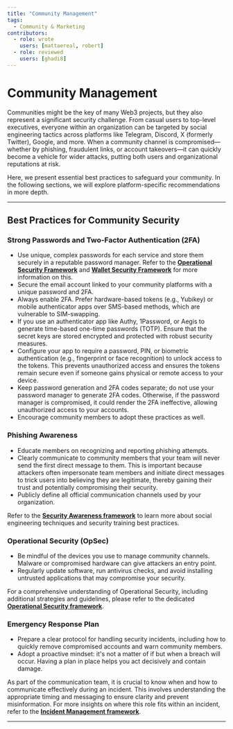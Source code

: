 ```yaml
---
title: "Community Management"
tags:
  - Community & Marketing
contributors:
  - role: wrote
    users: [mattaereal, robert]
  - role: reviewed
    users: [ghadi8]
---
```



<TagProvider>
<TagFilter />

# Community Management

<TagList tags={frontmatter.tags} />
<AttributionList contributors={frontmatter.contributors} />

Communities might be the key of many Web3 projects, but they also represent a significant security challenge. From casual users to top-level executives, everyone within an organization can be targeted by social engineering tactics across platforms like Telegram, Discord, X (formerly Twitter), Google, and more. When a community channel is compromised—whether by phishing, fraudulent links, or account takeovers—it can quickly become a vehicle for wider attacks, putting both users and organizational reputations at risk.

Here, we present essential best practices to safeguard your community. In the following sections, we will explore platform-specific recommendations in more depth.

---

## Best Practices for Community Security

### Strong Passwords and Two-Factor Authentication (2FA)

- Use unique, complex passwords for each service and store them securely in a reputable password manager. Refer to the [**Operational Security Framework**](/opsec/README) and [**Wallet Security Framework**](/wallet-security/README) for more information on this.
- Secure the email account linked to your community platforms with a unique password and 2FA.
- Always enable 2FA. Prefer hardware-based tokens (e.g., Yubikey) or mobile authenticator apps over SMS-based methods, which are vulnerable to SIM-swapping.
- If you use an authenticator app like Authy, 1Password, or Aegis to generate time-based one-time passwords (TOTP). Ensure that the secret keys are stored encrypted and protected with robust security measures.
- Configure your app to require a password, PIN, or biometric authentication (e.g., fingerprint or face recognition) to unlock access to the tokens. This prevents unauthorized access and ensures the tokens remain secure even if someone gains physical or remote access to your device.
- Keep password generation and 2FA codes separate; do not use your password manager to generate 2FA codes. Otherwise, if the password manager is compromised, it could render the 2FA ineffective, allowing unauthorized access to your accounts.
- Encourage community members to adopt these practices as well.

### Phishing Awareness

- Educate members on recognizing and reporting phishing attempts.
- Clearly communicate to community members that your team will never send the first direct message to them. This is important because attackers often impersonate team members and initiate direct messages to trick users into believing they are legitimate, thereby gaining their trust and potentially compromising their security.
- Publicly define all official communication channels used by your organization.  

Refer to the [**Security Awareness framework**](/awareness/README) to learn more about social engineering techniques and security training best practices.

### Operational Security (OpSec)

- Be mindful of the devices you use to manage community channels. Malware or compromised hardware can give attackers an entry point.
- Regularly update software, run antivirus checks, and avoid installing untrusted applications that may compromise your security.

For a comprehensive understanding of Operational Security, including additional strategies and guidelines, please refer to the dedicated [**Operational Security framework**](/opsec/README).

### Emergency Response Plan

- Prepare a clear protocol for handling security incidents, including how to quickly remove compromised accounts and warn community members.
- Adopt a proactive mindset: it's not a matter of if but when a breach will occur. Having a plan in place helps you act decisively and contain damage.

As part of the communication team, it is crucial to know when and how to communicate effectively during an incident. This involves understanding the appropriate timing and messaging to ensure clarity and prevent misinformation. For more insights on where this role fits within an incident, refer to the [**Incident Management framework**](/incident-management/README).

---

</TagProvider>
<ContributeFooter />